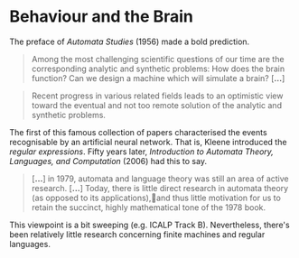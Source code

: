 <!-- import { Icon } from '@components/style/ui.style'; -->

# Behaviour and the Brain

The preface of _Automata Studies_ (1956) made a bold prediction.

> Among the most challenging scientific questions of our time are the corresponding analytic and synthetic problems: How does the brain function? Can we design a machine which will simulate a brain? [__…__]

> Recent progress in various related fields leads to an optimistic view toward the eventual and not too remote solution of the analytic and synthetic problems.

The first of this famous collection of papers characterised the events recognisable by an artificial neural network. That is, Kleene introduced the _regular expressions_. Fifty years later, _Introduction to Automata Theory, Languages, and Computation_ (2006) had this to say.

> [__…__] in 1979, automata and language theory was still an area of active research. [__…__] Today, there is little direct research in automata theory (as opposed to its applications),and thus little motivation for us to retain the succinct, highly mathematical tone of the 1978 book.

<!-- TODO
  - reference Brzozowski/Pin/Straubing work
  - reference OBDDs (post 1970), although this an application
  - but not much research @ foundations i.e. det/nondet/regex
  - ANNs tend to be acyclic layers (Kleene ignored)
  - algebraic automata theory not helpful in applications
    e.g. Krohn-rhodes decomposition too large
  - missing a "nice" mathematical theory of complexity
    e.g. ANN much more succinct than dfa,
    e.g. but nfas allow superstates
-->

This viewpoint is a bit sweeping (e.g. <ExtLink href="https://eatcs.org/index.php/best-icalp-paper">ICALP Track B</ExtLink>). 
Nevertheless, there's been relatively little research concerning finite machines and regular languages.

